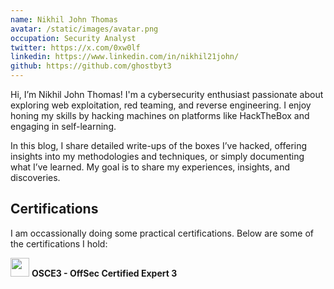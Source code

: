 ```yaml
---
name: Nikhil John Thomas
avatar: /static/images/avatar.png
occupation: Security Analyst
twitter: https://x.com/0xw0lf
linkedin: https://www.linkedin.com/in/nikhil21john/
github: https://github.com/ghostbyt3
---
```


Hi, I’m Nikhil John Thomas! I'm a cybersecurity enthusiast passionate about exploring web exploitation, red teaming, and reverse engineering. I enjoy honing my skills by hacking machines on platforms like HackTheBox and engaging in self-learning.

In this blog, I share detailed write-ups of the boxes I’ve hacked, offering insights into my methodologies and techniques, or simply documenting what I’ve learned. My goal is to share my experiences, insights, and discoveries.

## Certifications

I am occassionally doing some practical certifications. Below are some of the certifications I hold:

<img src="https://api.accredible.com/v1/frontend/credential_website_embed_image/badge/101530018" width="30" height="30"></span> **OSCE3 - OffSec Certified Expert 3**
